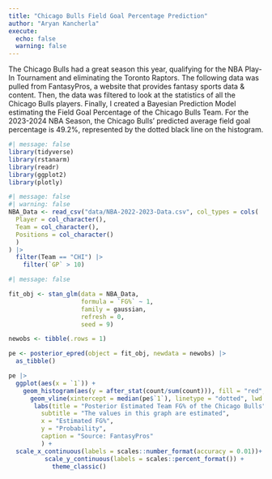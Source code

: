 ```yaml
---
title: "Chicago Bulls Field Goal Percentage Prediction"
author: "Aryan Kancherla"
execute: 
  echo: false
  warning: false
---
```


The Chicago Bulls had a great season this year, qualifying for the NBA Play-In Tournament and eliminating the Toronto Raptors. The following data was pulled from FantasyPros, a website that provides fantasy sports data & content. Then, the data was filtered to look at the statistics of all the Chicago Bulls players. Finally, I created a Bayesian Prediction Model estimating the Field Goal Percentage of the Chicago Bulls Team. For the 2023-2024 NBA Season, the Chicago Bulls' predicted average field goal percentage is 49.2%, represented by the dotted black line on the histogram. 

```r
#| message: false
library(tidyverse)
library(rstanarm)
library(readr)
library(ggplot2)
library(plotly)
```

```r
#| message: false
#| warning: false
NBA_Data <- read_csv("data/NBA-2022-2023-Data.csv", col_types = cols(
  Player = col_character(),
  Team = col_character(),
  Positions = col_character()
  )
) |> 
  filter(Team == "CHI") |>
    filter(`GP` > 10)

```

```r
#| message: false

fit_obj <- stan_glm(data = NBA_Data, 
                    formula = `FG%` ~ 1, 
                    family = gaussian, 
                    refresh = 0,
                    seed = 9)

newobs <- tibble(.rows = 1)

pe <- posterior_epred(object = fit_obj, newdata = newobs) |> 
  as_tibble()
```

```r
pe |> 
  ggplot(aes(x = `1`)) +
    geom_histogram(aes(y = after_stat(count/sum(count))), fill = "red", color = "black", bins = 100) +
      geom_vline(xintercept = median(pe$`1`), linetype = "dotted", lwd = 1.5) + 
       labs(title = "Posterior Estimated Team FG% of the Chicago Bulls",
         subtitle = "The values in this graph are estimated",
         x = "Estimated FG%",
         y = "Probability",
         caption = "Source: FantasyPros"
         ) +
  scale_x_continuous(labels = scales::number_format(accuracy = 0.01))+
          scale_y_continuous(labels = scales::percent_format()) +
            theme_classic()

```
